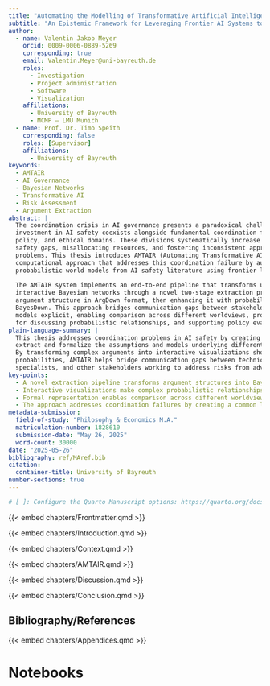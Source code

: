 ```yaml
---
title: "Automating the Modelling of Transformative Artificial Intelligence Risks"
subtitle: "An Epistemic Framework for Leveraging Frontier AI Systems to Upscale Conditional Policy Assessments in Bayesian Networks on a Narrow Path towards Existential Safety"
author:
  - name: Valentin Jakob Meyer
    orcid: 0009-0006-0889-5269
    corresponding: true
    email: Valentin.Meyer@uni-bayreuth.de
    roles:
      - Investigation
      - Project administration
      - Software
      - Visualization
    affiliations:
      - University of Bayreuth
      - MCMP — LMU Munich
  - name: Prof. Dr. Timo Speith
    corresponding: false
    roles: [Supervisor]
    affiliations:
      - University of Bayreuth
keywords:
  - AMTAIR
  - AI Governance
  - Bayesian Networks
  - Transformative AI
  - Risk Assessment
  - Argument Extraction
abstract: |
  The coordination crisis in AI governance presents a paradoxical challenge: unprecedented
  investment in AI safety coexists alongside fundamental coordination failures across technical,
  policy, and ethical domains. These divisions systematically increase existential risk by creating
  safety gaps, misallocating resources, and fostering inconsistent approaches to interdependent
  problems. This thesis introduces AMTAIR (Automating Transformative AI Risk Modeling), a
  computational approach that addresses this coordination failure by automating the extraction of
  probabilistic world models from AI safety literature using frontier language models.
  
  The AMTAIR system implements an end-to-end pipeline that transforms unstructured text into
  interactive Bayesian networks through a novel two-stage extraction process: first capturing
  argument structure in ArgDown format, then enhancing it with probability information in
  BayesDown. This approach bridges communication gaps between stakeholders by making implicit
  models explicit, enabling comparison across different worldviews, providing a common language
  for discussing probabilistic relationships, and supporting policy evaluation across diverse scenarios.
plain-language-summary: |
  This thesis addresses coordination problems in AI safety by creating tools that automatically
  extract and formalize the assumptions and models underlying different approaches to AI governance.
  By transforming complex arguments into interactive visualizations showing relationships and
  probabilities, AMTAIR helps bridge communication gaps between technical researchers, policy
  specialists, and other stakeholders working to address risks from advanced AI.
key-points:
  - A novel extraction pipeline transforms argument structures into Bayesian networks through a two-stage process
  - Interactive visualizations make complex probabilistic relationships accessible to diverse stakeholders
  - Formal representation enables comparison across different worldviews and assumptions
  - The approach addresses coordination failures by creating a common language for AI risk assessment
metadata-submission:
  field-of-study: "Philosophy & Economics M.A."
  matriculation-number: 1828610
  submission-date: "May 26, 2025"
  word-count: 30000
date: "2025-05-26"
bibliography: ref/MAref.bib
citation:
  container-title: University of Bayreuth
number-sections: true
---
```


<!-- [ ] Figure out Outline to Outline to Draft Workflow -->

<!-- [ ] Figure out Thesis "styling" (book vs manuscript) -->
<!-- [ ] Setup reliable "save as PDF" -->
<!-- [ ] Setup "save as LaTeX" -->
<!-- [ ] Adapt LaTeX / PDF based on (journal) template -->



<!-- [ ]: Clean up the introduction -->


<!-- [ ]: Test Quarto-Code-Links: https://quarto.org/docs/manuscripts/components.html#code-links -->

```r
# [ ]: Configure the Quarto Manuscript options: https://quarto.org/docs/manuscripts/components.html#including-notebooks
```


<!-- 
# Grading

## Research (10%)
• demonstrates knowledge of the subject area as drawn from appropriate sources
• incorporates insights from in-class discussions
• draws on appropriate additional materials beyond those covered in class (primary as well as secondary sources)
• covers relevant material at appropriate level of detail

## Structure (10%)
• outlines project clearly in the introduction
• discussion follows a logical order
• order of sections corresponds to outline
• uses appropriate topic and transition sentences
• employs proper signposting and cross-referencing throughout paper
• sections are appropriately numbered and headlined

##Language and Style (10%)
• employs appropriate tone and academic language
• uses effective and sophisticated sentence variety, diction, and vocabulary
• employs correct English spelling and grammar
• is clearly written and uses appropriate sentence complexity
• communicates main points effectively / is easy to follow
• formats citations and references correctly and consistently (e.g. (AUTHOR, YEAR) citation style)
• names all primary and secondary sources
• includes a complete list of references with full bibliographic details

 -->

{{< embed chapters/Frontmatter.qmd >}} 




{{< embed chapters/Introduction.qmd >}}

{{< embed chapters/Context.qmd >}}

{{< embed chapters/AMTAIR.qmd >}}

{{< embed chapters/Discussion.qmd >}}

{{< embed chapters/Conclusion.qmd >}}





## Bibliography/References {.unnumbered}

:::{#refs}

:::

{{< embed chapters/Appendices.qmd >}}








# Notebooks





